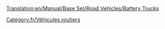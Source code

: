 [[Translation:en/Manual/Base Set/Road Vehicles/Battery Trucks]]

{{fr/Vehicule routier|nom      = Camion de batteries MightyMover
  |img      =en/MightyMover Battery.gif|prix     = 4 797£ (9 594$)
  |vitesse  = 48 km/h (30 mph)
  |annualite= 421£ (842$)
  |design   = 1936
  |vie      = 15
  |capacite = 17 [[fr/Manual/Base Set/Cargos/Batterie|batteries]]
}}

{{fr/Vehicule routier|nom      = Camion de batteries Powernaught
  |img      =en/Powernaught Battery.gif|prix     = 6 027£ (12 054$)
  |vitesse  = 88 km/h (55 mph)
  |annualite= 787£ (1 574$)
  |design   = 1975
  |vie      = 15
  |capacite = 19 [[fr/Manual/Base Set/Cargos/Batterie|batteries]]
}}

{{fr/Vehicule routier|nom      = Camion de batteries Wizzowow
  |img      =en/Wizzow Battery.gif|prix     = 6 437£ (12 874$)
  |vitesse  = 112 km/h (70 mph)
  |annualite= 1 125£ (2 640$)
  |design   = 2018
  |vie      = 15
  |capacite = 22 [[fr/Manual/Base Set/Cargos/Batterie|batteries]]
}}
[[Category:fr/Véhicules routiers]]